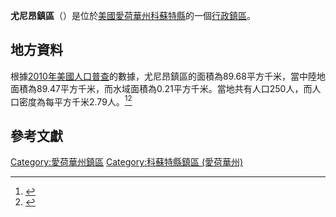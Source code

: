 {{noteTA
|G1=USState
|G2=地名
|G3=Unit
}}
{{Infobox settlement
|official_name            = 尤尼昂鎮區
|native_name = Union Township
|settlement_type          = [[行政鎮區|行政鎮區]]
|image_skyline            = 
|imagesize                = 
|image_map                = 
|mapsize                  = 
|pushpin_map  =USA Iowa
|pushpin_label = 尤尼昂鎮區
|pushpin_label_position   = top
|pushpin_map_caption      = 尤尼昂鎮區在愛荷華州的位置
|subdivision_type         = [[世界政區索引|國家]]
|subdivision_type1        = [[美国州份|州份]]
|subdivision_type2        = [[愛荷華州行政区划|縣]]
|subdivision_name         = [[美国|美国]]
|subdivision_name1        = [[愛荷華州|愛荷華州]]
|subdivision_name2        = [[科蘇特縣_(愛荷華州)|科蘇特縣]]
|elevation_ft             = 1197
|elevation_m              = 368
|timezone                 = [[北美中部時區|北美中部時區]]
|area_total_km2           = 89.68
|area_land_km2            = 89.47
|area_water_km2           = 0.21
|area_total_sq_mi         = 
|area_land_sq_mi          = 
|area_water_sq_mi         = 
|population_as_of         = [[2010年美國人口普查|2010]]
|population_footnotes     = 
|population_total         = 250
|population_density_km2   = auto
|population_density_sq_mi = auto
|utc_offset               = -6
|coordinates              = {{coord|43|07|00|N|94|17|00|W|type:city_region:US-AL_source:GNS-enwiki|display=inline,title}}
| coor_pinpoint           = 
| coordinates_footnotes   = 
|timezone_DST             = CDT
|utc_offset_DST           = -5
|postal_code_type         = [[美國郵區編號|郵區編號]]
|postal_code              = 
|area_code                = {{link-en|电话区号515|Area code 515|515}}
|blank_name = [[地名信息系统|GNIS ID]]
|blank_info = 468827
}}
'''尤尼昂鎮區'''（{{lang-en|Union Township}}）是位於[[美國|美國]][[愛荷華州|愛荷華州]][[科蘇特縣_(愛荷華州)|科蘇特縣]]的一個[[行政鎮區|行政鎮區]]。

== 地方資料 ==
根據[[2010年美國人口普查|2010年美國人口普查]]的數據，尤尼昂鎮區的面積為89.68平方千米，當中陸地面積為89.47平方千米，而水域面積為0.21平方千米。當地共有人口250人，而人口密度為每平方千米2.79人。<ref name="GR8">{{cite web|url=http://factfinder2.census.gov|publisher=[[美国人口调查局|美国人口调查局]]|accessdate=2011-05-14|title=American FactFinder|archive-date=2013-09-11|archive-url=https://web.archive.org/web/20130911234518/http://factfinder2.census.gov/|dead-url=no}}</ref><ref>{{cite web|url=https://www.citypopulation.de/en/usa/iowa/admin/|title=USA: Iowa (Counties and Townships) - City Population}}</ref>

== 參考文獻 ==
{{reflist}}

{{科蘇特縣 (愛荷華州)}}

{{DEFAULTSORT:Union Township}}
[[Category:愛荷華州鎮區|Category:愛荷華州鎮區]]
[[Category:科蘇特縣鎮區_(愛荷華州)|Category:科蘇特縣鎮區 (愛荷華州)]]

{{Iowa-geo-stub}}
